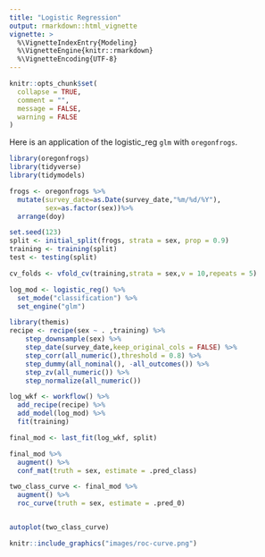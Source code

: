 ```yaml
---
title: "Logistic Regression"
output: rmarkdown::html_vignette
vignette: >
  %\VignetteIndexEntry{Modeling}
  %\VignetteEngine{knitr::rmarkdown}
  %\VignetteEncoding{UTF-8}
---
```


```r
knitr::opts_chunk$set(
  collapse = TRUE,
  comment = "",
  message = FALSE,
  warning = FALSE
)
```


Here is an application of the logistic_reg `glm` with `oregonfrogs`.

```r
library(oregonfrogs)
library(tidyverse)
library(tidymodels)
```


```r
frogs <- oregonfrogs %>%
  mutate(survey_date=as.Date(survey_date,"%m/%d/%Y"),
         sex=as.factor(sex))%>%
  arrange(doy) 
```

```r
set.seed(123)
split <- initial_split(frogs, strata = sex, prop = 0.9)
training <- training(split)
test <- testing(split)

cv_folds <- vfold_cv(training,strata = sex,v = 10,repeats = 5)
```


```r
log_mod <- logistic_reg() %>%
  set_mode("classification") %>%
  set_engine("glm")
```


```r
library(themis)
recipe <- recipe(sex ~ . ,training) %>% 
    step_downsample(sex) %>%
    step_date(survey_date,keep_original_cols = FALSE) %>% 
    step_corr(all_numeric(),threshold = 0.8) %>%
    step_dummy(all_nominal(), -all_outcomes()) %>%
    step_zv(all_numeric()) %>%
    step_normalize(all_numeric()) 

log_wkf <- workflow() %>%
  add_recipe(recipe) %>%
  add_model(log_mod) %>%
  fit(training)
```

```r
final_mod <- last_fit(log_wkf, split)
```

```r
final_mod %>%
  augment() %>%
  conf_mat(truth = sex, estimate = .pred_class)
```

```r
two_class_curve <- final_mod %>%
  augment() %>%
  roc_curve(truth = sex, estimate = .pred_0)


autoplot(two_class_curve)
```

```r
knitr::include_graphics("images/roc-curve.png")
```

